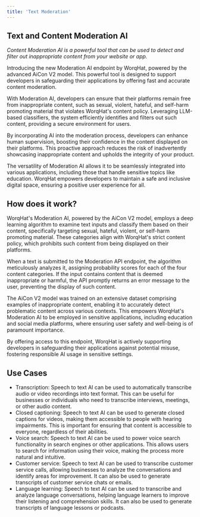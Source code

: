 ```yaml
---
title: 'Text Moderation'
---
```


## Text and Content Moderation AI

*Content Moderation AI is a powerful tool that can be used to detect and filter out inappropriate content from your website or app.*

Introducing the new Moderation AI endpoint by WorqHat, powered by the advanced AiCon V2 model. This powerful tool is designed to support developers in safeguarding their applications by offering fast and accurate content moderation.

With Moderation AI, developers can ensure that their platforms remain free from inappropriate content, such as sexual, violent, hateful, and self-harm promoting material that violates WorqHat's content policy. Leveraging LLM-based classifiers, the system efficiently identifies and filters out such content, providing a secure environment for users.

By incorporating AI into the moderation process, developers can enhance human supervision, boosting their confidence in the content displayed on their platforms. This proactive approach reduces the risk of inadvertently showcasing inappropriate content and upholds the integrity of your product.

The versatility of Moderation AI allows it to be seamlessly integrated into various applications, including those that handle sensitive topics like education. WorqHat empowers developers to maintain a safe and inclusive digital space, ensuring a positive user experience for all.

## How does it work?

WorqHat's Moderation AI, powered by the AiCon V2 model, employs a deep learning algorithm to examine text inputs and classify them based on their content, specifically targeting sexual, hateful, violent, or self-harm promoting material. These categories align with WorqHat's strict content policy, which prohibits such content from being displayed on their platforms.

When a text is submitted to the Moderation API endpoint, the algorithm meticulously analyzes it, assigning probability scores for each of the four content categories. If the input contains content that is deemed inappropriate or harmful, the API promptly returns an error message to the user, preventing the display of such content.

The AiCon V2 model was trained on an extensive dataset comprising examples of inappropriate content, enabling it to accurately detect problematic content across various contexts. This empowers WorqHat's Moderation AI to be employed in sensitive applications, including education and social media platforms, where ensuring user safety and well-being is of paramount importance.

By offering access to this endpoint, WorqHat is actively supporting developers in safeguarding their applications against potential misuse, fostering responsible AI usage in sensitive settings.

## Use Cases

* Transcription: Speech to text AI can be used to automatically transcribe audio or video recordings into text format. This can be useful for businesses or individuals who need to transcribe interviews, meetings, or other audio content.
* Closed captioning: Speech to text AI can be used to generate closed captions for videos, making them accessible to people with hearing impairments. This is important for ensuring that content is accessible to everyone, regardless of their abilities.
* Voice search: Speech to text AI can be used to power voice search functionality in search engines or other applications. This allows users to search for information using their voice, making the process more natural and intuitive.
* Customer service: Speech to text AI can be used to transcribe customer service calls, allowing businesses to analyze the conversations and identify areas for improvement. It can also be used to generate transcripts of customer service chats or emails.
* Language learning: Speech to text AI can be used to transcribe and analyze language conversations, helping language learners to improve their listening and comprehension skills. It can also be used to generate transcripts of language lessons or podcasts.